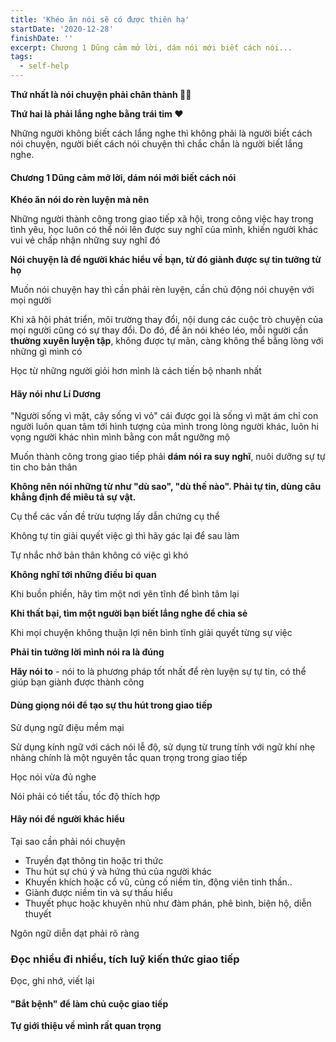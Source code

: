 ```yaml
---
title: 'Khéo ăn nói sẽ có được thiên hạ'
startDate: '2020-12-28'
finishDate: ''
excerpt: Chương 1 Dũng cảm mở lời, dám nói mới biết cách nói...
tags:
  - self-help
---
```


**Thứ nhất là nói chuyện phải chân thành 🙇🏻**

**Thứ hai là phải lắng nghe bằng trái tim ❤️**

Những người không biết cách lắng nghe thì không phải là người biết cách nói chuyện, người biết cách nói chuyện thì chắc chắn là người biết lắng nghe.

#### Chương 1 Dũng cảm mở lời, dám nói mới biết cách nói

**Khéo ăn nói do rèn luyện mà nên**

Những người thành công trong giao tiếp xã hội, trong công việc hay trong tình yêu, học luôn có thể nói lên được suy nghĩ của mình, khiến người khác vui vẻ chấp nhận những suy nghĩ đó

**Nói chuyện là để người khác hiểu về bạn, từ đó giành được sự tin tưởng từ họ**

Muốn nói chuyện hay thì cần phải rèn luyện, cần chủ động nói chuyện với mọi người

Khi xã hội phát triển, môi trường thay đổi, nội dung các cuộc trò chuyện của mọi người cũng có sự thay đổi. Do đó, để ăn nói khéo léo, mỗi người cần **thường xuyên luyện tập**, không được tự mãn, càng không thể bằng lòng với những gì mình có

Học từ những người giỏi hơn mình là cách tiến bộ nhanh nhất

#### Hãy nói như Lí Dương

"Người sống vì mặt, cây sống vì vỏ" cái được gọi là sống vì mặt ám chỉ con người luôn quan tâm tới hình tượng của mình trong lòng người khác, luôn hi vọng người khác nhìn mình bằng con mắt ngưỡng mộ

Muốn thành công trong giao tiếp phải **dám nói ra suy nghĩ**, nuôi dưỡng sự tự tin cho bản thân

**Không nên nói những từ như "dù sao", "dù thế nào". Phải tự tin, dùng câu khẳng định để miêu tả sự vật.**

Cụ thể các vấn đề trừu tượng lấy dẫn chứng cụ thể

Không tự tin giải quyết việc gì thì hãy gác lại để sau làm

Tự nhắc nhở bản thân không có việc gì khó

**Không nghĩ tới những điều bi quan**

Khi buồn phiền, hãy tìm một nơi yên tĩnh để bình tâm lại

**Khi thất bại, tìm một người bạn biết lắng nghe để chia sẻ**

Khi mọi chuyện không thuận lợi nên bình tĩnh giải quyết từng sự việc

**Phải tin tưởng lời mình nói ra là đúng**

**Hãy nói to** - nói to là phương pháp tốt nhất để rèn luyện sự tự tin, có thể giúp bạn giành được thành công

#### Dùng giọng nói để tạo sự thu hút trong giao tiếp

Sử dụng ngữ điệu mềm mại

Sử dụng kính ngữ với cách nói lễ độ, sử dụng từ trung tính với ngữ khí nhẹ nhàng chính là một nguyên tắc quan trọng trong giao tiếp

Học nói vừa đủ nghe

Nói phải có tiết tấu, tốc độ thích hợp

#### Hãy nói để người khác hiểu

Tại sao cần phải nói chuyện

- Truyền đạt thông tin hoặc tri thức
- Thu hút sự chú ý và hứng thú của người khác
- Khuyến khích hoặc cổ vũ, củng cố niềm tin, động viên tinh thần..
- Giành được niềm tin và sự thấu hiểu
- Thuyết phục hoặc khuyên nhủ như đàm phán, phê bình, biện hộ, diễn thuyết

Ngôn ngữ diễn dạt phải rõ ràng

### Đọc nhiều đi nhiều, tích luỹ kiến thức giao tiếp

Đọc, ghi nhớ, viết lại

#### "Bắt bệnh" để làm chủ cuộc giao tiếp

**Tự giới thiệu về mình rất quan trọng**
